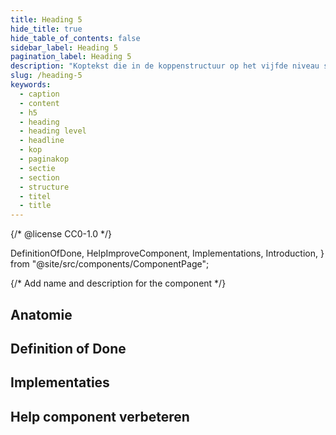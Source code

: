 ```yaml
---
title: Heading 5
hide_title: true
hide_table_of_contents: false
sidebar_label: Heading 5
pagination_label: Heading 5
description: "Koptekst die in de koppenstructuur op het vijfde niveau staat."
slug: /heading-5
keywords:
  - caption
  - content
  - h5
  - heading
  - heading level
  - headline
  - kop
  - paginakop
  - sectie
  - section
  - structure
  - titel
  - title
---
```


{/* @license CC0-1.0 */}

  DefinitionOfDone,
  HelpImproveComponent,
  Implementations,
  Introduction,
} from "@site/src/components/ComponentPage";

{/* Add name and description for the component */}


<Introduction component={component} headingLevel={1} description={description} />

<ComponentAliases component={component} />

## Anatomie

<ComponentAnatomy component={component} illustration={Heading5Illustration} />

## Definition of Done

<DefinitionOfDone component={component} headingLevel={3} />

## Implementaties

<Implementations component={component} headingLevel={3} />

## Help component verbeteren

<HelpImproveComponent component={component} headingLevel={3} />
